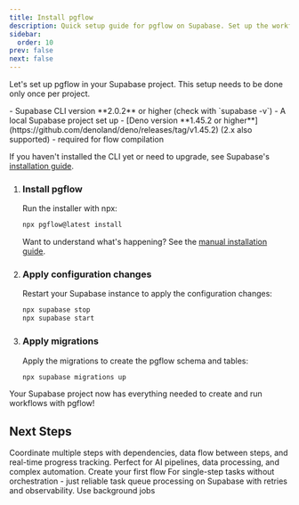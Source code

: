 ```yaml
---
title: Install pgflow
description: Quick setup guide for pgflow on Supabase. Set up the workflow engine in your project with a simple npx command.
sidebar:
  order: 10
prev: false
next: false
---
```



Let's set up pgflow in your Supabase project. This setup needs to be done only once per project.

<Aside type="caution" title="Prerequisites">
- Supabase CLI version **2.0.2** or higher (check with `supabase -v`)
- A local Supabase project set up
- [Deno version **1.45.2 or higher**](https://github.com/denoland/deno/releases/tag/v1.45.2) (2.x also supported) - required for flow compilation


If you haven't installed the CLI yet or need to upgrade, see Supabase's [installation guide](https://supabase.com/docs/guides/cli).
</Aside>

<Steps>

1. ### Install pgflow

   Run the installer with npx:

   ```bash frame="none"
   npx pgflow@latest install
   ```

   Want to understand what's happening? See the [manual installation guide](/reference/manual-installation/).

2. ### Apply configuration changes

   Restart your Supabase instance to apply the configuration changes:

   ```bash frame="none"
   npx supabase stop
   npx supabase start
   ```

3. ### Apply migrations

   Apply the migrations to create the pgflow schema and tables:

   ```bash frame="none"
   npx supabase migrations up
   ```

</Steps>

Your Supabase project now has everything needed to create and run workflows with pgflow!

## Next Steps


<Card title="Build Multi-Step Workflows" icon="rocket">
  Coordinate multiple steps with dependencies, data flow between steps, and real-time progress tracking. Perfect for AI pipelines, data processing, and complex automation.

  <LinkButton href="/get-started/flows/create-flow/" variant="primary" icon="rocket">
    Create your first flow
  </LinkButton>
</Card>

<Card title="Need simple background jobs?">
  For single-step tasks without orchestration - just reliable task queue processing on Supabase with retries and observability.

  <LinkButton href="/get-started/background-jobs/create-worker/" variant="minimal" icon="right-arrow">
    Use background jobs
  </LinkButton>
</Card>
